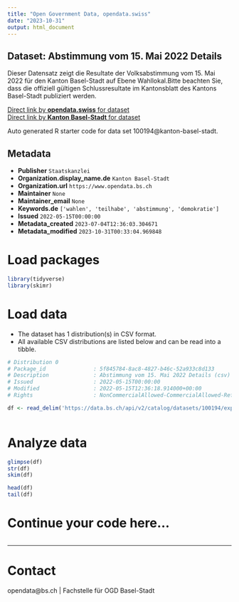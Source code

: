 ```yaml
---
title: "Open Government Data, opendata.swiss"
date: "2023-10-31"
output: html_document
---
```


## Dataset: Abstimmung vom 15. Mai 2022 Details

Dieser Datensatz zeigt die Resultate der Volksabstimmung vom 15. Mai 2022 für den Kanton Basel-Stadt auf Ebene Wahllokal.Bitte beachten Sie, dass die offiziell gültigen Schlussresultate im Kantonsblatt des Kantons Basel-Stadt publiziert werden. 

[Direct link by **opendata.swiss** for dataset](https://opendata.swiss/de/dataset/abstimmung-vom-15-mai-2022-details)<br>
[Direct link by **Kanton Basel-Stadt** for dataset](https://data.bs.ch/explore/dataset/100194/)

Auto generated R starter code for data set 100194@kanton-basel-stadt.

## Metadata

- **Publisher** `Staatskanzlei`
- **Organization.display_name.de** `Kanton Basel-Stadt`
- **Organization.url** `https://www.opendata.bs.ch`
- **Maintainer** `None`
- **Maintainer_email** `None`
- **Keywords.de** `['wahlen', 'teilhabe', 'abstimmung', 'demokratie']`
- **Issued** `2022-05-15T00:00:00`
- **Metadata_created** `2023-07-04T12:36:03.304671`
- **Metadata_modified** `2023-10-31T00:33:04.969848`


# Load packages

```r

library(tidyverse)
library(skimr)

```

# Load data

-   The dataset has 1 distribution(s) in CSV format.
-   All available CSV distributions are listed below and can be read into a tibble.

```r

# Distribution 0
# Package_id               : 5f845784-8ac8-4827-b46c-52a933c8d133
# Description              : Abstimmung vom 15. Mai 2022 Details (csv)
# Issued                   : 2022-05-15T00:00:00
# Modified                 : 2022-05-15T12:36:18.914000+00:00
# Rights                   : NonCommercialAllowed-CommercialAllowed-ReferenceRequired

df <- read_delim('https://data.bs.ch/api/v2/catalog/datasets/100194/exports/csv')



```

# Analyze data

```r

glimpse(df)
str(df)
skim(df)

head(df)
tail(df)

```

# Continue your code here...

```r

```

------------------------------------------------------------------------

# Contact

opendata@bs.ch | Fachstelle für OGD Basel-Stadt

